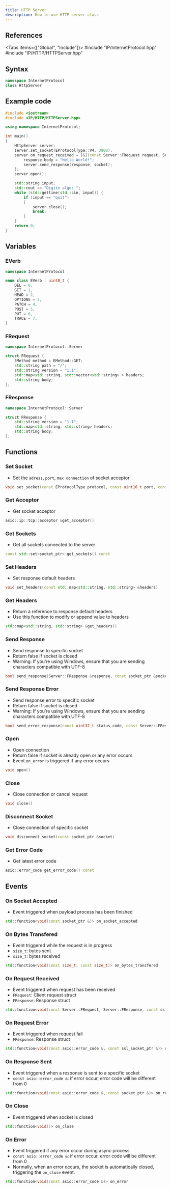 ```yaml
---
title: HTTP Server
description: How to use HTTP server class
---
```



## References

<Tabs items={["Global", "Include"]}>
    <Tab value="Global">#include "IP/InternetProtocol.hpp"</Tab>
    <Tab value="Include">#include "IP/HTTP/HTTPServer.hpp"</Tab>
</Tabs>

## Syntax

```cpp
namespace InternetProtocol
class HttpServer
```

## Example code

```cpp
#include <iostream>
#include <IP/HTTP/HTTPServer.hpp>

using namespace InternetProtocol;

int main()
{
    HttpServer server;
    server.set_socket(EProtocolType::V4, 3000);
    server.on_request_received = [&](const Server::FRequest request, Server::FResponse &response, const socket_ptr &socket) {
        response.body = "Hello World!";
        server.send_response(response, socket);
    };
    server.open();

    std::string input;
    std::cout << "Digite algo: ";
    while (std::getline(std::cin, input)) {
        if (input == "quit")
        {
            server.close();
            break;
        }
    }
    return 0;
}
```

## Variables

### EVerb

```cpp
namespace InternetProtocol

enum class EVerb : uint8_t {
    DEL = 0,
    GET = 1,
    HEAD = 2,
    OPTIONS = 3,
    PATCH = 4,
    POST = 5,
    PUT = 6,
    TRACE = 7,
}
```

### FRequest

```cpp
namespace InternetProtocol::Server

struct FRequest {
    EMethod method = EMethod::GET;
    std::string path = "/";
    std::string version = "1.1";
    std::map<std::string, std::vector<std::string> > headers;
    std::string body;
};
```

### FResponse

```cpp
namespace InternetProtocol::Server

struct FResponse {
    std::string version = "1.1";
    std::map<std::string, std::string> headers;
    std::string body;
};
```

## Functions

### Set Socket

-   Set the `adress`, `port`, `max connection` of socket acceptor

```cpp
void set_socket(const EProtocolType protocol, const uint16_t port, const int max_listen_conn = 2147483647)
```

### Get Acceptor

-   Get socket acceptor

```cpp
asio::ip::tcp::acceptor &get_acceptor()
```

### Get Sockets

-   Get all sockets connected to the server

```cpp
const std::set<socket_ptr> get_sockets() const
```

### Set Headers

-   Set response default headers

```cpp
void set_headers(const std::map<std::string, std::string> &headers)
```

### Get Headers

-   Return a reference to response default headers
-   Use this function to modify or append value to headers

```cpp
std::map<std::string, std::string> &get_headers()
```

### Send Response

-   Send response to specific socket
-   Return false if socket is closed
-   Warning: If you’re using Windows, ensure that you are sending characters compatible with UTF-8

```cpp
bool send_response(Server::FResponse &response, const socket_ptr &socket)
```

### Send Response Error

-   Send response error to specific socket
-   Return false if socket is closed
-   Warning: If you’re using Windows, ensure that you are sending characters compatible with UTF-8

```cpp
bool send_error_response(const uint32_t status_code, const Server::FResponse &response, const socket_ptr &socket)
```

### Open

-   Open connection
-   Return false if socket is already open or any error occurs
-   Event `on_error` is triggered if any error occurs

```cpp
void open()
```

### Close

-   Close connection or cancel request

```cpp
void close()
```

### Disconnect Socket

-   Close connection of specific socket

```cpp
void disconnect_socket(const socket_ptr &socket)
```

### Get Error Code

-   Get latest error code

```cpp
asio::error_code get_error_code() const
```

## Events

### On Socket Accepted

-   Event triggered when payload process has been finished

```cpp
std::function<void(const socket_ptr &)> on_socket_accepted
```

### On Bytes Transfered

-   Event triggered while the request is in progress
-   `size_t`: bytes sent
-   `size_t`: bytes received

```cpp
std::function<void(const size_t, const size_t)> on_bytes_transfered
```

### On Request Received

-   Event triggered when request has been received
-   `FRequest`: Client request struct
-   `FResponse`: Response struct

```cpp
std::function<void(const Server::FRequest, Server::FResponse, const ssl_socket_ptr &)> on_request_received
```

### On Request Error

-   Event triggered when request fail
-   `FResponse`: Response struct

```cpp
std::function<void(const asio::error_code &, const ssl_socket_ptr &)> on_request_error
```

### On Response Sent

-   Event triggered when a response is sent to a specific socket
-   `const asio::error_code &`: if error occur, error code will be different from 0

```cpp
std::function<void(const asio::error_code &, const socket_ptr &)> on_response_sent
```

### On Close

-   Event triggered when socket is closed

```cpp
std::function<void()> on_close
```

### On Error

-   Event triggered if any error occur during async process
-   `const asio::error_code &`: if error occur, error code will be different from 0
-   Normally, when an error occurs, the socket is automatically closed, triggering the `on_close` event.

```cpp
std::function<void(const asio::error_code &)> on_error
```
